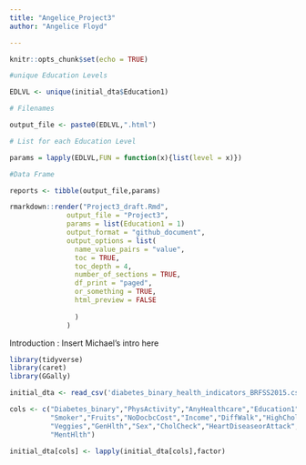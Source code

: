 ```yaml
---
title: "Angelice_Project3"
author: "Angelice Floyd"

---
```


```r
knitr::opts_chunk$set(echo = TRUE)
```

```r
#unique Education Levels

EDLVL <- unique(initial_dta$Education1)

# Filenames

output_file <- paste0(EDLVL,".html")

# List for each Education Level 

params = lapply(EDLVL,FUN = function(x){list(level = x)})

#Data Frame

reports <- tibble(output_file,params)

rmarkdown::render("Project3_draft.Rmd",
              output_file = "Project3",
              params = list(Education1 = 1)
              output_format = "github_document", 
              output_options = list(
                name_value_pairs = "value", 
                toc = TRUE,
                toc_depth = 4, 
                number_of_sections = TRUE, 
                df_print = "paged", 
                or_something = TRUE,
                html_preview = FALSE
                
                )
              )
```


Introduction : Insert Michael's intro here 

```r

library(tidyverse)
library(caret)
library(GGally)

```

```r
initial_dta <- read_csv('diabetes_binary_health_indicators_BRFSS2015.csv') %>% mutate( Education1 = ifelse(Education %in% c(1,2),1,Education))

cols <- c("Diabetes_binary","PhysActivity","AnyHealthcare","Education1","HighBP",
          "Smoker","Fruits","NoDocbcCost","Income","DiffWalk","HighChol","Stroke",
          "Veggies","GenHlth","Sex","CholCheck","HeartDiseaseorAttack","HvyAlcoholConsump",
          "MentHlth")
  
initial_dta[cols] <- lapply(initial_dta[cols],factor)

```